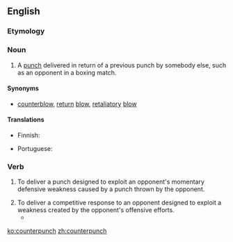 ==English==

===Etymology===
{{prefix|counter|punch|lang=en}}

===Noun===
{{en-noun|es}}

# A [[punch]] delivered in return of a previous punch by somebody else, such as an opponent in a boxing match.

====Synonyms====
* {{sense|punch in return of opponent's punch}} [[counterblow]], [[return]] [[blow]], [[retaliatory]] [[blow]]

====Translations====
{{trans-top|punch delivered in return of a previous punch by somebody else}}
* Finnish: {{t|fi|vastaisku}}
{{trans-mid}}
* Portuguese: {{t|pt|contragolpe|m}}
{{trans-bottom}}

===Verb===
{{en-verb|es}}

# {{context|boxing|lang=en}} To deliver a punch designed to exploit an opponent's momentary defensive weakness caused by a punch thrown by the opponent.
# To deliver a competitive response to an opponent designed to exploit a weakness created by the opponent's offensive efforts.
#* {{quote-news|year=2009|date=January 25|author=Christopher Clarey|title=Top-Seeded Jankovic Falls Without a Fight|work=New York Times|url=http://www.nytimes.com/2009/01/25/sports/othersports/25tennis.html|passage=She stands just a little over 5-foot-6, but her two-handed ground strokes off both wings, inspired by the four-time Australian Open champion Monica Seles , allow her to create sharp angles and '''counterpunching''' power.}}

[[ko:counterpunch]]
[[zh:counterpunch]]